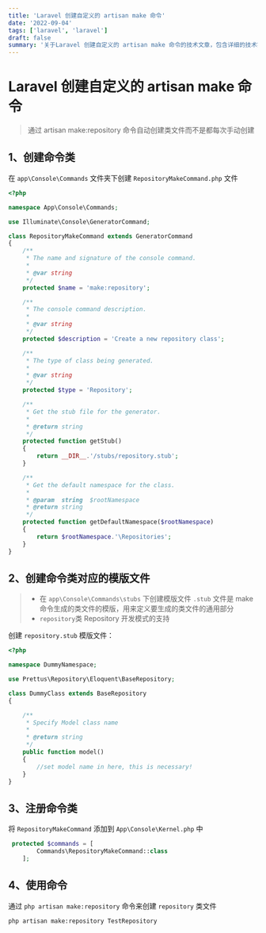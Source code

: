 ```yaml
---
title: 'Laravel 创建自定义的 artisan make 命令'
date: '2022-09-04'
tags: ['laravel', 'laravel']
draft: false
summary: '关于Laravel 创建自定义的 artisan make 命令的技术文章，包含详细的技术实现和最佳实践。'
---
```


# Laravel 创建自定义的 artisan make 命令

> 通过 artisan make:repository 命令自动创建类文件而不是都每次手动创建

## 1、创建命令类
在 `app\Console\Commands` 文件夹下创建 `RepositoryMakeCommand.php` 文件
```php
<?php

namespace App\Console\Commands;

use Illuminate\Console\GeneratorCommand;

class RepositoryMakeCommand extends GeneratorCommand
{
    /**
     * The name and signature of the console command.
     *
     * @var string
     */
    protected $name = 'make:repository';

    /**
     * The console command description.
     *
     * @var string
     */
    protected $description = 'Create a new repository class';

    /**
     * The type of class being generated.
     *
     * @var string
     */
    protected $type = 'Repository';

    /**
     * Get the stub file for the generator.
     *
     * @return string
     */
    protected function getStub()
    {
        return __DIR__.'/stubs/repository.stub';
    }

    /**
     * Get the default namespace for the class.
     *
     * @param  string  $rootNamespace
     * @return string
     */
    protected function getDefaultNamespace($rootNamespace)
    {
        return $rootNamespace.'\Repositories';
    }
}
```

## 2、创建命令类对应的模版文件
> - 在 `app\Console\Commands\stubs` 下创建模版文件 `.stub` 文件是 make 命令生成的类文件的模版，用来定义要生成的类文件的通用部分
> - `repository`类 Repository 开发模式的支持
> 
创建 `repository.stub` 模版文件：

```php
<?php

namespace DummyNamespace;

use Prettus\Repository\Eloquent\BaseRepository;

class DummyClass extends BaseRepository
{

    /**
     * Specify Model class name
     *
     * @return string
     */
    public function model()
    {
        //set model name in here, this is necessary!
    }
}

```

## 3、注册命令类
将 `RepositoryMakeCommand` 添加到 `App\Console\Kernel.php` 中
```php
 protected $commands = [
        Commands\RepositoryMakeCommand::class
    ];
```

## 4、使用命令
通过 `php artisan make:repository` 命令来创建 `repository` 类文件
```bash
php artisan make:repository TestRepository

```